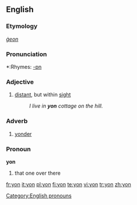 {{see|yön}}
==English==

===Etymology===
{{OE.}} ''[[ġeon]]''

===Pronunciation===
*:Rhymes: [[Rhymes:English:-ɒn|-ɒn]]

===Adjective===
{{en-adj|-}}

# [[distant]], but within [[sight]]
#:''I live in '''yon''' cottage on the hill.''

===Adverb===
{{en-adv|-}}

# [[yonder]]

===Pronoun===
'''yon'''

# that one over there

[[Category:English pronouns]]

[[fr:yon]]
[[it:yon]]
[[pl:yon]]
[[fi:yon]]
[[te:yon]]
[[vi:yon]]
[[tr:yon]]
[[zh:yon]]